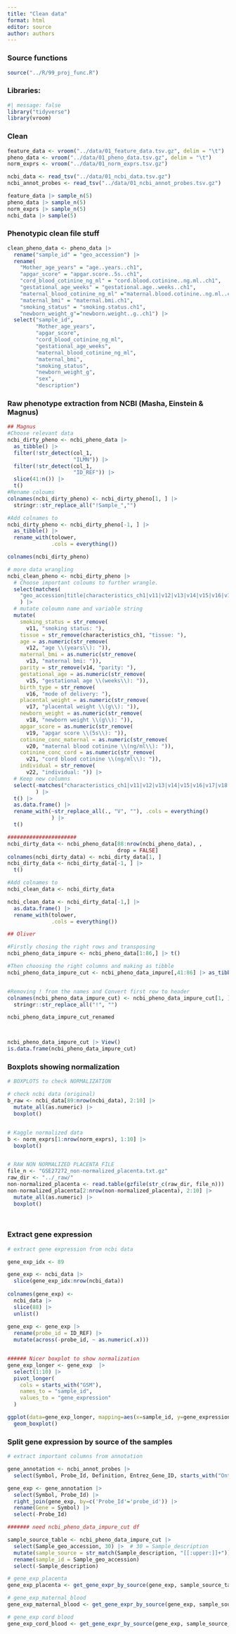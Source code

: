 ```yaml
---
title: "Clean data"
format: html
editor: source
author: authors
---
```


### Source functions

```r
source("../R/99_proj_func.R")
```

### Libraries:

```r
#| message: false
library("tidyverse")
library(vroom)
```

### Clean

```r

feature_data <- vroom("../data/01_feature_data.tsv.gz", delim = "\t")
pheno_data <- vroom("../data/01_pheno_data.tsv.gz", delim = "\t")
norm_exprs <- vroom("../data/01_norm_exprs.tsv.gz")

ncbi_data <- read_tsv("../data/01_ncbi_data.tsv.gz")
ncbi_annot_probes <- read_tsv("../data/01_ncbi_annot_probes.tsv.gz")
```

```r

feature_data |> sample_n(5)
pheno_data |> sample_n(5)
norm_exprs |> sample_n(5)
ncbi_data |> sample(5)

```

### Phenotypic clean file stuff

```r
clean_pheno_data <- pheno_data |>
  rename("sample_id" = "geo_accession") |>
  rename(
    "Mother_age_years" = "age..years..ch1",
    "apgar_score" = "apgar.score..5s..ch1",
    "cord_blood_cotinine_ng_ml" = "cord.blood.cotinine..ng.ml..ch1",
    "gestational_age_weeks" = "gestational.age..weeks..ch1",
    "maternal_blood_cotinine_ng_ml" ="maternal.blood.cotinine..ng.ml..ch1",
    "maternal_bmi" = "maternal.bmi.ch1",
    "smoking_status" = "smoking.status.ch1",
    "newborn_weight_g"="newborn.weight..g..ch1") |>
  select("sample_id",
         "Mother_age_years",
         "apgar_score",
         "cord_blood_cotinine_ng_ml",
         "gestational_age_weeks",
         "maternal_blood_cotinine_ng_ml",
         "maternal_bmi",
         "smoking_status",
         "newborn_weight_g",
         "sex",
         "description")
```

### Raw phenotype extraction from NCBI (Masha, Einstein & Magnus)

```r
## Magnus
#Choose relevant data
ncbi_dirty_pheno <- ncbi_pheno_data |> 
  as_tibble() |>
  filter(!str_detect(col_1, 
                     "ILMN")) |>
  filter(!str_detect(col_1, 
                     "ID_REF")) |>
  slice(41:n()) |>
  t()
#Rename coloums
colnames(ncbi_dirty_pheno) <- ncbi_dirty_pheno[1, ] |> 
  stringr::str_replace_all("!Sample_","")

#Add colnames to 
ncbi_dirty_pheno <- ncbi_dirty_pheno[-1, ] |> 
  as_tibble() |>
  rename_with(tolower, 
              .cols = everything()) 

colnames(ncbi_dirty_pheno)

# more data wrangling
ncbi_clean_pheno <- ncbi_dirty_pheno |>
  # Choose important coloums to further wrangle. 
  select(matches(
    "geo_accession|title|characteristics_ch1|v11|v12|v13|v14|v15|v16|v17|v18|v19|v20|v21|v22")
    ) |>
  # mutate coloumn name and variable string
  mutate(
    smoking_status = str_remove(
      v11, "smoking status: "),
    tissue = str_remove(characteristics_ch1, "tissue: "),
    age = as.numeric(str_remove(
      v12, "age \\(years\\): ")),
    maternal_bmi = as.numeric(str_remove(
      v13, "maternal bmi: ")),
    parity = str_remove(v14, "parity: "),
    gestational_age = as.numeric(str_remove(
      v15, "gestational age \\(weeks\\): ")),
    birth_type = str_remove(
      v16, "mode of delivery: "),
    placental_weight = as.numeric(str_remove(
      v17, "placental weight \\(g\\): ")),
    newborn_weight = as.numeric(str_remove(
      v18, "newborn weight \\(g\\): ")),
    apgar_score = as.numeric(str_remove(
      v19, "apgar score \\(5s\\): ")),
    cotinine_conc_maternal = as.numeric(str_remove(
      v20, "maternal blood cotinine \\(ng/ml\\): ")),
    cotinine_conc_cord = as.numeric(str_remove(
      v21, "cord blood cotinine \\(ng/ml\\): ")),
    individual = str_remove(
      v22, "individual: ")) |>
  # Keep new columns
  select(-matches("characteristics_ch1|v11|v12|v13|v14|v15|v16|v17|v18|v19|v20|v21|v22")
         ) |>
  t() |> 
  as.data.frame() |>
  rename_with(~str_replace_all(., "V", ""), .cols = everything()
              ) |>
  t()

######################
ncbi_dirty_data <- ncbi_pheno_data[88:nrow(ncbi_pheno_data), , 
                                   drop = FALSE]
colnames(ncbi_dirty_data) <- ncbi_dirty_data[1, ]
ncbi_dirty_data <- ncbi_dirty_data[-1, ] |>
  t()

#Add colnames to 
ncbi_clean_data <- ncbi_dirty_data

ncbi_clean_data <- ncbi_dirty_data[-1,] |> 
  as.data.frame() |>
  rename_with(tolower, 
              .cols = everything()) 

## Oliver

#Firstly chosing the right rows and transposing
ncbi_pheno_data_impure <- ncbi_pheno_data[1:86,] |> t()

#Then choosing the right columns and making as tibble
ncbi_pheno_data_impure_cut <- ncbi_pheno_data_impure[,41:86] |> as_tibble()


#Removing ! from the names and Convert first row to header
colnames(ncbi_pheno_data_impure_cut) <- ncbi_pheno_data_impure_cut[1, ] |>
  stringr::str_replace_all("!", "")

ncbi_pheno_data_impure_cut_renamed



ncbi_pheno_data_impure_cut |> View()
is.data.frame(ncbi_pheno_data_impure_cut) 


```

### Boxplots showing normalization 

```r

# BOXPLOTS to check NORMALIZATION

# check ncbi data (original)
b_raw <- ncbi_data[89:nrow(ncbi_data), 2:10] |> 
  mutate_all(as.numeric) |>
  boxplot()


# Kaggle normalized data
b <- norm_exprs[1:nrow(norm_exprs), 1:10] |> 
  boxplot()


# RAW NON NORMALIZED PLACENTA FILE
file_n <- "GSE27272_non-normalized_placenta.txt.gz"
raw_dir <- "../_raw/"
non-normalized_placenta <- read.table(gzfile(str_c(raw_dir, file_n)))
non-normalized_placenta[2:nrow(non-normalized_placenta), 2:10] |> 
  mutate_all(as.numeric) |> 
  boxplot()

       
```

### Extract gene expression

```r
# extract gene expression from ncbi data

gene_exp_idx <- 89

gene_exp <- ncbi_data |> 
  slice(gene_exp_idx:nrow(ncbi_data))
  
colnames(gene_exp) <-
  ncbi_data |> 
  slice(88) |>
  unlist()
        
gene_exp <- gene_exp |> 
  rename(probe_id = ID_REF) |>
  mutate(across(-probe_id, ~ as.numeric(.x)))


###### Nicer boxplot to show normalization
gene_exp_longer <- gene_exp  |> 
  select(1:10) |> 
  pivot_longer(
    cols = starts_with("GSM"),
    names_to = "sample_id",
    values_to = "gene_expression"
  )

ggplot(data=gene_exp_longer, mapping=aes(x=sample_id, y=gene_expression)) +
  geom_boxplot()
```

### Split gene expression by source of the samples

```r
# extract important columns from annotation

gene_annotation <- ncbi_annot_probes |> 
  select(Symbol, Probe_Id, Definition, Entrez_Gene_ID, starts_with("Ontology"))

gene_exp <- gene_annotation |> 
  select(Symbol, Probe_Id) |> 
  right_join(gene_exp, by=c('Probe_Id'='probe_id')) |> 
  rename(Gene = Symbol) |> 
  select(-Probe_Id)

####### need ncbi_pheno_data_impure_cut df

sample_source_table <- ncbi_pheno_data_impure_cut |>
  select(Sample_geo_accession, 30) |>  # 30 = Sample_description
  mutate(sample_source = str_match(Sample_description, "[[:upper:]]+")) |> 
  rename(sample_id = Sample_geo_accession)
  select(-Sample_description)

# gene_exp_placenta
gene_exp_placenta <- get_gene_expr_by_source(gene_exp, sample_source_table, "PL")

# gene_exp_maternal_blood
gene_exp_maternal_blood <- get_gene_expr_by_source(gene_exp, sample_source_table, "M")

# gene_exp cord blood
gene_exp_cord_blood <- get_gene_expr_by_source(gene_exp, sample_source_table, "D")
```
